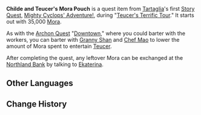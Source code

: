 {{Item Infobox
|id           = 100555
|image        = Item Bag of Mora.png
|type         = Quest Items
|description  = Funds for Teucer's entertainment, provided by Childe, now mixed in with the stash you received from [[Teucer]] earlier... The face value of each of these gold coins is very large, but they can be redeemed for smaller change at Northland Bank.
|source1      = Given during the [[Teucer's Terrific Tour]] quest.
}}
'''Childe and Teucer's Mora Pouch''' is a quest item from [[Tartaglia]]'s first [[Story Quest]], [[Mighty Cyclops' Adventure!]], during "[[Teucer's Terrific Tour]]." It starts out with 35,000 [[Mora]].

As with the [[Archon Quest]] "[[Downtown]]," where you could barter with the workers, you can barter with [[Granny Shan]] and [[Chef Mao]] to lower the amount of Mora spent to entertain [[Teucer]].

After completing the quest, any leftover Mora can be exchanged at the [[Northland Bank]] by talking to [[Ekaterina]].

==Other Languages==
{{Other Languages|default_hidden = 1
|en      = Childe and Teucer's Mora Pouch
|zhs     = 「公子」与托克的摩拉袋
|zhs_rm  = "Gōngzǐ" yǔ Tuōkè de Mólā Dài
|zht     = 「公子」與托克的摩拉袋
|zht_rm  = "Gōngzǐ" yǔ Tuōkè de Mólā Dài
|ja      = 「公子」とテウセルのモラ袋
|ja_rm   = "Koushi" to Teuseru no Mora Bukuro
|ko      = 「타르탈리아」와 테우세르의 모라 주머니
|ko_rm   = "Tareutallia"-wa Teusereu-ui Mora Jumeoni
|es      = Bolsa de Moras de Nobile y Teucer
|fr      = Bourse de Teucer et Tartaglia
|ru      = Мешочек с морой Тевкра и Чайльда
|th      = ถุง Mora ของ Childe และ Teucer
|th_rm   = 
|vi      = Túi Mora của Teucer và Childe
|de      = Morabörse vom Grafen und Teucer
|id      = Kantong Mora Teucer dan Childe
|pt      = Saco de Mora de Childe e Teucer
}}

==Change History==
{{Change History|1.1}}